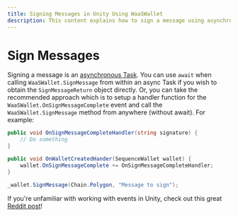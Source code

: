 ```yaml
---
title: Signing Messages in Unity Using WaaSWallet
description: This content explains how to sign a message using asynchronous tasks in Unity.
---
```


# Sign Messages

Signing a message is an [asynchronous Task](https://medium.com/@sonusprocks/async-await-in-c-unity-explained-in-easy-words-571ebb6a9369). You can use `await` when calling `WaaSWallet.SignMessage` from within an async Task if you wish to obtain the `SignMessageReturn` object directly. Or, you can take the recommended approach which is to setup a handler function for the `WaaSWallet.OnSignMessageComplete` event and call the `WaaSWallet.SignMessage` method from anywhere (without await). For example:
```csharp
public void OnSignMessageCompleteHandler(string signature) {
    // Do something
}

public void OnWalletCreatedHander(SequenceWallet wallet) {
    wallet.OnSignMessageComplete += OnSignMessageCompleteHandler;
}
```

```csharp
_wallet.SignMessage(Chain.Polygon, "Message to sign");
```

If you're unfamiliar with working with events in Unity, check out this great [Reddit post](https://www.reddit.com/r/gamedev/comments/u3hz2v/how_to_use_events_a_supersimple_unity_example/)!
